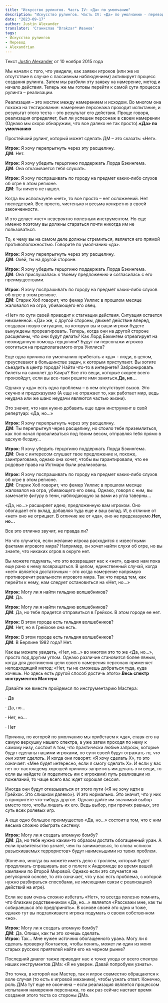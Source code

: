```yaml
---
title: "Искусство рулингов. Часть IV: «Да» по умолчанию"
description: "Искусство рулингов. Часть IV: «Да» по умолчанию - перевод статьи Джастина Александера."
date: "2023-09-17"
author: Justin Alexander
translator: 'Станислав "Drakzar" Иванов'
tags:
- Искусство рулингов
- Перевод
- Alexandrian
---
```


Текст [Justin Alexander](https://vk.com/away.php?to=https://thealexandrian.net/about&cc_key=) от 10 ноября 2015 года

Мы начали с того, что увидели, как заявки игроков (или же их отсутствие в случае с пассивным наблюдением) активирует процесс создания рулинга. Затем мы разбили эту заявку на намерение, метод и начало действия. Теперь же мы готовы перейти к самой сути процесса рулинга – реализации.

Реализация – это мостик между намерением и исходом. Во многом она похожа на тестирование: намерение персонажа проходит испытание, и результат этого теста – это результат его действия. Проще говоря, реализация определяет, был ли успешен персонаж в своем намерении (Однако мы скоро обнаружим, что все далеко не так просто).**«Да» по умолчанию**


Простейший рулинг, который может сделать ДМ – это сказать: «Нет».

**Игрок**: Я хочу перепрыгнуть через эту расщелину.  
**ДМ**: Нет.

**Игрок**: Я хочу убедить герцогиню поддержать Лорда Бэкингема.  
**ДМ**: Она отказывается тебя слушать.

**Игрок**: Я хочу поспрашивать по городу на предмет каких-либо слухов об огре в этом регионе.  
**ДМ**: Ты ничего не нашел.

Когда вы используете «нет», то все просто – нет осложнений. Нет последствий. Все просто, чистенько и весьма конкретно в своей законченности.

И это делает «нет» невероятно полезным инструментом. Но еще именно поэтому вы должны стараться почти никогда им не пользоваться.

То, к чему вы на самом деле должны стремиться, является его прямой противоположностью. Говорите по умолчанию «да».

**Игрок**: Я хочу перепрыгнуть через эту расщелину.  
**ДМ**: Окей, ты на другой стороне.

**Игрок**: Я хочу убедить герцогиню поддержать Лорда Бэкингема.  
**ДМ**: Она прислушалась к твоему предложению и согласилась с его преимуществами.

**Игрок**: Я хочу поспрашивать по городу на предмет каких-либо слухов об огре в этом регионе.  
**ДМ**: Старик Хоб говорит, что фемер Уиллис в прошлом месяце жаловался на огра, убивающего его овец.

«Нет» по сути своей приводит к стагнации действия. Ситуация остается неизменной. «Да» же, с другой стороны, движет действие вперед, создавая новую ситуацию, на которую вы и ваши игроки будете вынуждены прореагировать. Теперь, когда они на другой стороне расщелины, что они будут делать? Как Лорд Бэкингем отреагирует на неожиданную помощь герцогини? Будут ли персонажи игроков охотиться на предполагаемого огра Уиллиса?

Еще одна причина по умолчанию прибегать к «да» - люди, в целом, преуспевают в большинстве задач, к которым приступают. Вы хотите съездить в центр города? Найти что-то в интернете? Забронировать билеты на самолет до Каира? Все это вещи, которые скорее всего произойдут, если вы все-таки решите ими заняться.**Да, но…**

Однако у «да» есть одна проблема – в нем отсутствует вызов. Это скучно и предсказуемо (А еще не отражает то, как работает мир, ведь неудача или же шанс неудачи являются частью жизни).

Это значит, что нам нужно добавить еще один инструмент в свой репертуар: «Да, но…»

**Игрок**: Я хочу перепрыгнуть через эту расщелину.  
**ДМ**: Ты перепрыгнул через расщелину, но стоило тебе приземлиться, как пол начал проваливаться под твоим весом, отправляя тебя прямо в адскую бездну...

**Игрок**: Я хочу убедить герцогиню поддержать Лорда Бэкингема.  
**ДМ**: Она с интересом слушает твое предложение и, похоже, заинтригована, однако она хочет, чтобы вы гарантировали, что ее родовые права на Истмарк были реализованы.

**Игрок**: Я хочу поспрашивать по городу на предмет каких-либо слухов об огре в этом регионе.  
**ДМ**: Старик Хоб говорит, что фемер Уиллис в прошлом месяце жаловался на огра, убивающего его овец. Однако, говоря с ним, вы замечаете фигуру в тени, наблюдающую за вами из угла таверны…

«Да, но…» расширяет идею, предложенную вам игроком. Оно обогащает его вклад, добавляя туда еще и ваш вклад. И, в отличие от «нет» оно не отрицает. В отличие же от «да», оно не предсказуемо.**Нет, но…**

Все это отлично звучит, не правда ли?

Но что случится, если желание игрока расходится с известными фактами игрового мира? Например, он хочет найти слухи об огре, но вы знаете, что никаких огров в округе нет.

Вы можете подумать, что это возвращает нас к «нет», однако нам пока еще рано к нему возвращаться. В целом, единственный случай, когда «нет» является достаточным – это когда намерение напрямую противоречит реальности игрового мира. Так что перед тем, как перейти к нему, нам следует остановиться на «Нет, но…»

**Игрок**: Могу ли я найти гильдию волшебников?  
**ДМ**: Да.

**Игрок**: Могу ли я найти гильдию волшебников?  
**ДМ**: Да, но тебе придется отправиться в Грейхок. В этом городе ее нет.

**Игрок**: В этом городе есть гильдия волшебников?  
**ДМ**: Нет, но в Грейхоке она есть.

**Игрок**: В этом городе есть гильдия волшебников?  
**ДМ**: В Берлине 1982 года? Нет.

Как вы можете увидеть, «Нет, но…» во многом это то же «Да, но…», просто под другим углом. Однако различие становится более явным, когда для достижения цели своего намерения персонаж применяет неподходящий метод: «Нет, ты не сможешь добраться туда, куда хочешь. _Но_ здесь есть другой способ достичь этого».**Весь спектр инструментов Мастера**

Давайте же вместе пройдемся по инструментарию Мастера:

· Да

· Да, но…

· Нет, но…

· Нет

Причина, по которой по умолчанию мы прибегаем к «да», ставя его на самую верхушку нашего спектра, а уже затем проходя по нему к самому низу, состоит в том, что практически любые запросы, которые будут сделаны нашими игроками, по сути своей будут отражать _то, что они хотят сделать_. И когда они говорят: «Я хочу сделать X», то это означает: «Мне будет интересно, если я смогу сделать X». И если у вас нет по-настоящему хорошей причины запретить им делать эти вещи, то если вы найдете (и поделитесь им с игроками) путь реализации их пожеланий, то чаще всего вас ждет хорошая сессия.

Иногда они будут отказываться от этого пути («Я не хочу идти в Грейхок. Это слишком далеко»). И это нормально. Это значит, что у них в приоритете что-нибудь другое. Однако дайте им значимый выбор вместо того, чтобы лишать их его. Ведь выбор, при прочих равных, это суть всех ролевых игр.

А еще одно большое преимущество «Да, но…» состоит в том, что с ним весьма сложно обыграть систему:


**Игрок**: Могу ли я создать атомную бомбу?  
**ДМ**: Да, но тебе нужно каким-то образом достать обогащенный уран. А если правительство узнает, чем ты занимаешься, то слова «список разыскиваемых террористов» будут наименьшими из твоих проблем.

(Конечно, иногда вы можете иметь дело с троллем, который будет продолжать спрашивать вас о полете к Андромеде во время вашей кампании по Второй Мировой. Однако если это случается на регулярной основе, то это означает, что у вас есть проблема, с которой нужно разбираться способами, не имеющими связи с реализацией действий на игре).

Если же вам очень сложно избегать «Нет», то всегда полезно помнить, что близким родственником «Да, но…» является «Расскажи мне, как ты собираешься это предпринять». В основе своей это одно и тоже, однако тут вы подталкиваете игрока подумать о своем собственном «но».

**Игрок**: Могу ли я создать атомную бомбу?  
**ДМ**: Да. Опиши, как ты это хочешь сделать.  
**Игрок**: Так… Мне нужен источник обогащенного урана. Могу ли я сделать проверку Контактов, чтобы понять, может ли один из моих старых русских приятелей найти его на черном рынке?

Последний диалог также приводит нас к точке ухода от всего спектра наших инструментов ДМа: «Я не уверен. Давай попробуем узнать».

Это точка, в которой как Мастер, так и игрок совместно обращаются к воле случая (то есть к игровой механике), чтобы узнать ответ. Конечно, роль ДМа тут еще не окончена – если реализация является процессом испытания намерения персонажа, то как раз сейчас настает время создания этого теста со стороны ДМа.

